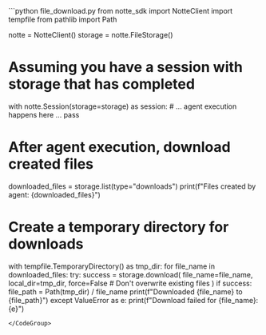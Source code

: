 <CodeGroup>
```python file_download.py
from notte_sdk import NotteClient
import tempfile
from pathlib import Path

notte = NotteClient()
storage = notte.FileStorage()

# Assuming you have a session with storage that has completed
with notte.Session(storage=storage) as session:
    # ... agent execution happens here ...
    pass

# After agent execution, download created files
downloaded_files = storage.list(type="downloads")
print(f"Files created by agent: {downloaded_files}")

# Create a temporary directory for downloads
with tempfile.TemporaryDirectory() as tmp_dir:
    for file_name in downloaded_files:
        try:
            success = storage.download(
                file_name=file_name,
                local_dir=tmp_dir,
                force=False  # Don't overwrite existing files
            )
            if success:
                file_path = Path(tmp_dir) / file_name
                print(f"Downloaded {file_name} to {file_path}")
        except ValueError as e:
            print(f"Download failed for {file_name}: {e}")
```
</CodeGroup>
